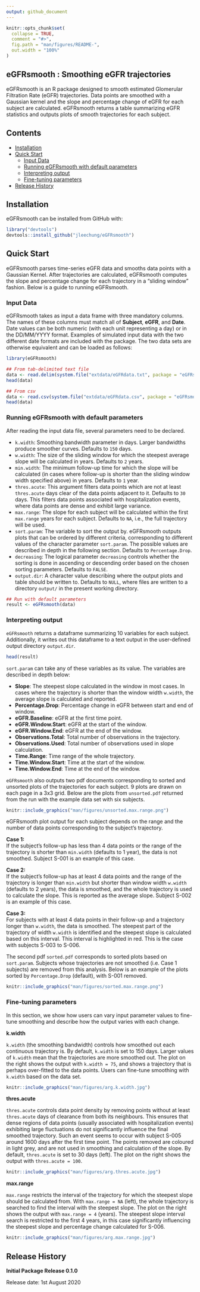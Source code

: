 ```yaml
---
output: github_document
---
```


<!-- README.md is generated from README.Rmd. Please edit that file -->

```r
knitr::opts_chunk$set(
  collapse = TRUE,
  comment = "#>",
  fig.path = "man/figures/README-",
  out.width = "100%"
)
```

## eGFRsmooth : Smoothing eGFR trajectories

eGFRsmooth is an R package designed to smooth estimated Glomerular Filtration Rate (eGFR) trajectories. Data points are smoothed with a Gaussian kernel and the slope and percentage change of eGFR for each subject are calculated. eGFRsmooth returns a table summarizing eGFR statistics and outputs plots of smooth trajectories for each subject.    

## Contents

- [Installation]
- [Quick Start]
  - [Input Data]
  - [Running eGFRsmooth with default parameters]
  - [Interpreting output]
  - [Fine-tuning parameters]
- [Release History]

## Installation

eGFRsmooth can be installed from GitHub with:

``` r
library("devtools")
devtools::install_github("jleechung/eGFRsmooth")
```

## Quick Start

eGFRsmooth parses time-series eGFR data and smooths data points with a Gaussian Kernel. After trajectories are calculated, eGFRsmooth computes the slope and percentage change for each trajectory in a "sliding window" fashion. Below is a guide to running eGFRsmooth.   

### Input Data

eGFRsmooth takes as input a data frame with three mandatory columns. The names of these columns must match all of **Subject**, **eGFR**, and **Date**. Date values can be both numeric (with each unit representing a day) or in the DD/MM/YYYY format. Examples of simulated input data with the two different date formats are included with the package. The two data sets are otherwise equivalent and can be loaded as follows: 

```r
library(eGFRsmooth)

## From tab-delimited text file
data <- read.delim(system.file("extdata/eGFRdata.txt", package = "eGFRsmooth"))
head(data)

## From csv
data <- read.csv(system.file("extdata/eGFRdata.csv", package = "eGFRsmooth"))
head(data)
```

### Running eGFRsmooth with default parameters

After reading the input data file, several parameters need to be declared.   

- `k.width`: Smoothing bandwidth parameter in days. Larger bandwidths produce smoother curves. Defaults to `150` days.   
- `w.width`: The size of the sliding window for which the steepest average slope will be calculated in years. Defaults to `2` years.
- `min.width`: The minimum follow-up time for which the slope will be calculated (in cases where follow-up is shorter than the sliding window width specified above) in years. Defaults to `1` year.  
- `thres.acute`: This argument filters data points which are not at least `thres.acute` days clear of the data points adjacent to it. Defaults to `30` days. This filters data points associated with hospitalization events, where data points are dense and exhibit large variance.   
- `max.range`: The slope for each subject will be calculated within the first `max.range` years for each subject. Defaults to `NA`, i.e., the full trajectory will be used.  
- `sort.param`: The variable to sort the output by. eGFRsmooth outputs plots that can be ordered by different criteria, corresponding to different values of the character parameter `sort.param`. The possible values are described in depth in the following section. Defaults to `Percentage.Drop`.
- `decreasing`: The logical parameter `decreasing` controls whether the sorting is done in ascending or descending order based on the chosen sorting parameters. Defaults to `FALSE`.
- `output.dir`: A character value describing where the output plots and table should be written to. Defaults to `NULL`, where files are written to a directory `output/` in the present working directory.  

```r
## Run with default parameters
result <- eGFRsmooth(data)
```

### Interpreting output

`eGFRsmooth` returns a dataframe summarizing 10 variables for each subject. Additionally, it writes out this dataframe to a text output in the user-defined output directory `output.dir`. 

```r
head(result)
```

`sort.param` can take any of these variables as its value. The variables are described in depth below:  

- **Slope**: The steepest slope calculated in the window in most cases. In cases where the trajectory is shorter than the window width `w.width`, the average slope is calculated and reported.         
- **Percentage.Drop**: Percentage change in eGFR between start and end of window.        
- **eGFR.Baseline**: eGFR at the first time point.     
- **eGFR.Window.Start**: eGFR at the start of the window.      
- **eGFR.Window.End**: eGFR at the end of the window.     
- **Observations.Total**: Total number of observations in the trajectory.      
- **Observations.Used**: Total number of observations used in slope calculation.     
- **Time.Range**: Time range of the whole trajectory.     
- **Time.Window.Start**: Time at the start of the window.      
- **Time.Window.End**: Time at the end of the window.     

`eGFRsmooth` also outputs two pdf documents corresponding to sorted and unsorted plots of the trajectories for each subject. 9 plots are drawn on each page in a 3x3 grid. Below are the plots from `unsorted.pdf` returned from the run with the example data set with six subjects. 

```r
knitr::include_graphics("man/figures/unsorted.max.range.png")
```

eGFRsmooth plot output for each subject depends on the range and the number of data points corresponding to the subject's trajectory.

**Case 1:**   
If the subject's follow-up has less than 4 data points or the range of the trajectory is shorter than `min.width` (defaults to 1 year), the data is not smoothed. Subject S-001 is an example of this case.    

**Case 2:**  
If the subject's follow-up has at least 4 data points and the range of the trajectory is longer than `min.width` but shorter than window width `w.width` (defaults to 2 years), the data is smoothed, and the whole trajectory is used to calculate the slope. This is reported as the average slope. Subject S-002 is an example of this case.     

**Case 3:**    
For subjects with at least 4 data points in their follow-up and a trajectory longer than `w.width`, the data is smoothed. The steepest part of the trajectory of width `w.width` is identified and the steepest slope is calculated based on this interval. This interval is highlighted in red. This is the case with subjects S-003 to S-006.     

The second pdf `sorted.pdf` corresponds to sorted plots based on `sort.param`. Subjects whose trajectories are not smoothed (i.e. Case 1 subjects) are removed from this analysis. Below is an example of the plots sorted by `Percentage.Drop` (default), with S-001 removed.   

```r
knitr::include_graphics("man/figures/sorted.max.range.png")
```

### Fine-tuning parameters

In this section, we show how users can vary input parameter values to fine-tune smoothing and describe how the output varies with each change.

**k.width**    

`k.width` (the smoothing bandwidth) controls how smoothed out each continuous trajectory is. By default, `k.width` is set to 150 days. Larger values of `k.width` mean that the trajectories are more smoothed out. The plot on the right shows the output with `k.width = 75`, and shows a trajectory that is perhaps over-fitted to the data points. Users can fine-tune smoothing with `k.width` based on the data set.  

```r
knitr::include_graphics("man/figures/arg.k.width.jpg")
```

**thres.acute**    

`thres.acute` controls data point density by removing points without at least `thres.acute` days of clearance from both its neighbours. This ensures that dense regions of data points (usually associated with hospitalization events) exhibiting large fluctuations do not significantly influence the final smoothed trajectory. Such an event seems to occur with subject S-005 around 1600 days after the first time point. The points removed are coloured in light grey, and are not used in smoothing and calculation of the slope. By default, `thres.acute` is set to 30 days (left). The plot on the right shows the output with `thres.acute = 100`. 

```r
knitr::include_graphics("man/figures/arg.thres.acute.jpg")
```

**max.range**     

`max.range` restricts the interval of the trajectory for which the steepest slope should be calculated from. With `max.range = NA` (left), the whole trajectory is searched to find the interval with the steepest slope. The plot on the right shows the output with `max.range = 4` (years). The steepest slope interval search is restricted to the first 4 years, in this case significantly influencing the steepest slope and percentage change calculated for S-006.

```r
knitr::include_graphics("man/figures/arg.max.range.jpg")
```

## Release History

**Initial Package Release 0.1.0**

Release date: 1st August 2020

